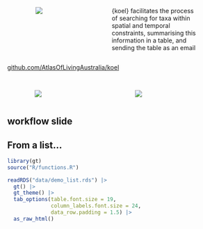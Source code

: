 ##  {#koel data-menu-title="{koel}"}

::: {.columns .v-center-container}
::: {.column width="10%"}
:::
::: {.column width="35%"}

[![](images/koel.png)](https://github.com/AtlasOfLivingAustralia/koel){height="550"}
:::
::: {.column width="45%"}
[{koel}]{.code} facilitates the process of searching for taxa within spatial and temporal constraints, summarising this information in a table, and sending the table as an email
:::
::: {.column width="10%"}
:::
:::

::: footer
[github.com/AtlasOfLivingAustralia/koel](https://github.com/AtlasOfLivingAustralia/koel)
:::

##  {#koel-galah data-menu-title="{koel} & {galah}"}

::: {.columns .v-center-container}
::: {.column width="10%"}
:::
::: {.column width="35%"}
[![](images/koel.png)](https://github.com/AtlasOfLivingAustralia/koel){height="550"}
:::
::: {.column width="10%"}
:::
::: {.column width="35%"}
[![](images/galah.png)](https://galah.ala.org.au){height="550"}
:::
::: {.column width="10%"}
:::
:::


## workflow slide

## From a list... {#demo-list data-menu-title="Demo list"}

```r
library(gt)
source("R/functions.R")

readRDS("data/demo_list.rds") |> 
  gt() |> 
  gt_theme() |> 
  tab_options(table.font.size = 19,
              column_labels.font.size = 24,
              data_row.padding = 1.5) |> 
  as_raw_html()

```


## {#email-demo data-menu-title="Demo email" background-iframe="images/email_demo.html" background-interactive=true}
